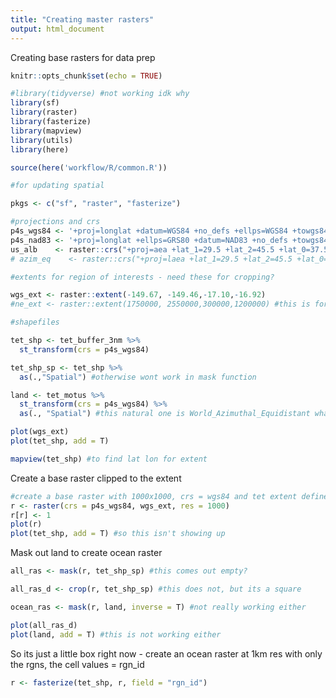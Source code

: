 ```yaml
---
title: "Creating master rasters"
output: html_document
---
```

Creating base rasters for data prep 


```r
knitr::opts_chunk$set(echo = TRUE)

#library(tidyverse) #not working idk why
library(sf)
library(raster)
library(fasterize)
library(mapview)
library(utils)
library(here)

source(here('workflow/R/common.R'))

#for updating spatial 

pkgs <- c("sf", "raster", "fasterize")

#projections and crs
p4s_wgs84 <- '+proj=longlat +datum=WGS84 +no_defs +ellps=WGS84 +towgs84=0,0,0'
p4s_nad83 <- '+proj=longlat +ellps=GRS80 +datum=NAD83 +no_defs +towgs84=0,0,0'
us_alb    <- raster::crs("+proj=aea +lat_1=29.5 +lat_2=45.5 +lat_0=37.5 +lon_0=-96 +x_0=0 +y_0=0 +ellps=GRS80 +datum=NAD83 +units=m +no_defs") 
# azim_eq    <- raster::crs("+proj=laea +lat_1=29.5 +lat_2=45.5 +lat_0=37.5 +lon_0=-96 +x_0=0 +y_0=0 +ellps=GRS80 +datum=NAD83 +units=m +no_defs")

#extents for region of interests - need these for cropping?

wgs_ext <- raster::extent(-149.67, -149.46,-17.10,-16.92)
#ne_ext <- raster::extent(1750000, 2550000,300000,1200000) #this is for us_albers projection only

#shapefiles

tet_shp <- tet_buffer_3nm %>% 
  st_transform(crs = p4s_wgs84)  

tet_shp_sp <- tet_shp %>%
  as(.,"Spatial") #otherwise wont work in mask function

land <- tet_motus %>% 
  st_transform(crs = p4s_wgs84) %>% 
  as(., "Spatial") #this natural one is World_Azimuthal_Equidistant whatever that is

plot(wgs_ext)
plot(tet_shp, add = T)

mapview(tet_shp) #to find lat lon for extent
```

Create a base raster clipped to the extent
```r

#create a base raster with 1000x1000, crs = wgs84 and tet extent defined above
r <- raster(crs = p4s_wgs84, wgs_ext, res = 1000)
r[r] <- 1
plot(r)
plot(tet_shp, add = T) #so this isn't showing up

```

Mask out land to create ocean raster
```r

all_ras <- mask(r, tet_shp_sp) #this comes out empty?

all_ras_d <- crop(r, tet_shp_sp) #this does not, but its a square

ocean_ras <- mask(r, land, inverse = T) #not really working either

plot(all_ras_d)
plot(land, add = T) #this is not working either
```

So its just a little box right now - create an ocean raster at 1km res with only the rgns, the cell values = rgn_id

```r

r <- fasterize(tet_shp, r, field = "rgn_id")



```

